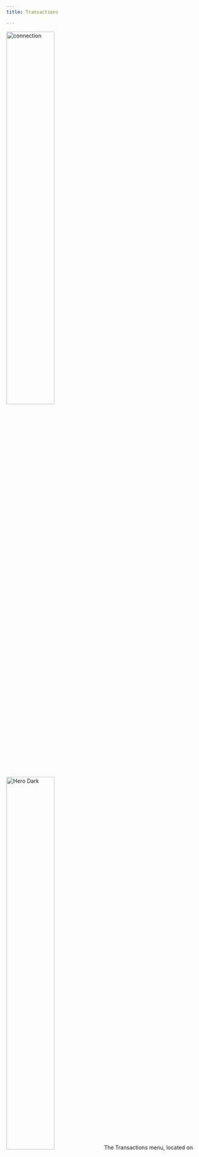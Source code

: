 ```yaml
---
title: Transactions

---
```




<Steps>
  <Step title="Select Transactions">
   <img
  className="block dark:hidden"
  src="/images/app-img/tra-list.png"  width="50%"
  alt="connection"
/>
<img
  className="hidden dark:block"
  src="/images/app-img/tra-list-b.png"  width="50%"
  alt="Hero Dark"
/>
The Transactions menu, located on the bottom bar, allows you to access a page that lists transactions.





  </Step>
  <Step title=" Transactions List">
     <img
  className="block dark:hidden"
  src="/images/app-img/tra-list.png"  width="50%"
  alt="connection"
/>
<img
  className="hidden dark:block"
  src="/images/app-img/tra-list-b.png"  width="50%"
  alt="Hero Dark"
/>
    The transactions list includes Farmer's name, Product, Unit, and Time. 
The transactions will display based on the dates.


Both Buy and sell transactions will be listed on the same page





  </Step>

  <Step title="Transaction Details page ">
   <img
  className="block dark:hidden"
  src="/images/app-img/sell-b-1.png" width="50%"
  alt="connection"
/>
<img
  className="hidden dark:block"
  src="/images/app-img/sell-b.png" width="50%"
  alt="Hero Dark"
/>
    If you click on any individual transaction on the list, you will be taken to a page that displays the details of that specific transaction

  </Step>
  <Step title="Buy Transactions">
   <img
  className="block dark:hidden"
  src="/images/app-img/sell-b-1.png" width="50%"
  alt="connection"
/>
<img
  className="hidden dark:block"
  src="/images/app-img/sell-b.png" width="50%"
  alt="Hero Dark"
/>
    Buy Transaction details contain Transaction received from, Product, Total quantity(kg), Transaction date, Verification image, and Price det
  </Step>


  <Step title="Sell Transactions">
   <img
  className="block dark:hidden"
  src="/images/app-img/sell-b.png" width="50%"
  alt="connection"
/>
<img
  className="hidden dark:block"
  src="/images/app-img/sell-b-1.png" width="50%"
  alt="Hero Dark"
/>
    Sell Transaction details contain Transaction delivered to, Product, Total quantity delivered(kg), Transaction date, Verification image, and Price details
  </Step>

 <Step title="Select Filters">
   <img
  className="block dark:hidden"
  src="/images/app-img/filter-b-1.png" width="50%"
  alt="connection"
/>
<img
  className="hidden dark:block"
  src="/images/app-img/filter-b.png" width="50%"
  alt="Hero Dark"
/>
    If you click on the "Filter" option located in the top right corner of the screen, it will take you to a page where you can apply filters.


The Filters page contains the following fields:

1.  Date (start date, End date)
2. Transaction Type (Buy, sent, Loss)
3. Product
4. Verification Method
5. Quantity(kg)
6. Reset filters button
7. Apply filters button



  </Step>

</Steps>







